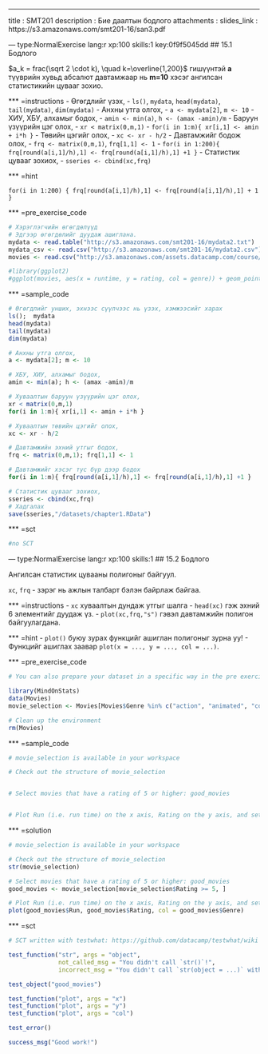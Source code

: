 ---
title       : SMT201
description : Бие даалтын бодлого
attachments :
  slides_link : https://s3.amazonaws.com/smt201-16/san3.pdf

--- type:NormalExercise lang:r xp:100 skills:1 key:0f9f5045dd
## 15.1 Бодлого

$a_k = frac(\sqrt 2 \cdot k), \quad k=\overline{1,200}$ гишүүнтэй **a** түүврийн хувьд абсалют давтамжаар нь **m=10** хэсэг ангилсан статистикийн цувааг зохио.

*** =instructions
- Өгөгдлийг үзэх,
- `ls()`, `mydata`, `head(mydata)`, `tail(mydata)`, `dim(mydata)`
- Анхны утга олгох,
- `a <- mydata[2]`, `m <- 10`
- ХИУ, ХБУ, алхамыг бодох,
- `amin <- min(a)`, `h <- (amax -amin)/m`
- Баруун үзүүрийн цэг олох,
- `xr < matrix(0,m,1)`
- `for(i in 1:m){ xr[i,1] <- amin + i*h }`
- Төвийн цэгийг олох,
- `xc <- xr - h/2`
- Давтамжийг бодож олох,
- `frq <- matrix(0,m,1)`, `frq[1,1] <- 1`
- `for(i in 1:200){ frq[round(a[i,1]/h),1] <- frq[round(a[i,1]/h),1] +1 }`
- Статистик цувааг зохиох,
- `sseries <- cbind(xc,frq)`

*** =hint

`for(i in 1:200) { frq[round(a[i,1]/h),1] <- frq[round(a[i,1]/h),1] + 1 }`

*** =pre_exercise_code
```r
# Хэрэглэгчийн өгөгдөлүүд
# Эдгээр өгөгдөлийг дуудаж ашиглана.
mydata <- read.table("http://s3.amazonaws.com/smt201-16/mydata2.txt")
mydata_csv <- read.csv("http://s3.amazonaws.com/smt201-16/mydata2.csv")
movies <- read.csv("http://s3.amazonaws.com/assets.datacamp.com/course/introduction_to_r/movies.csv")

#library(ggplot2)
#ggplot(movies, aes(x = runtime, y = rating, col = genre)) + geom_point()
```

*** =sample_code
```r
# Өгөгдлийг унших, эхнээс сүүлчээс нь үзэх, хэмжээсийг харах 
ls();  mydata 
head(mydata)
tail(mydata) 
dim(mydata)

# Анхны утга олгох,
a <- mydata[2]; m <- 10

# ХБУ, ХИУ, алхамыг бодох,
amin <- min(a); h <- (amax -amin)/m

# Хуваалтын баруун үзүүрийн цэг олох,
xr < matrix(0,m,1)
for(i in 1:m){ xr[i,1] <- amin + i*h }

# Хуваалтын төвийн цэгийг олох,
xc <- xr - h/2

# Давтамжийн эхний утгыг бодох,
frq <- matrix(0,m,1); frq[1,1] <- 1

# Давтамжийг хэсэг тус бүр дээр бодох
for(i in 1:m){ frq[round(a[i,1]/h),1] <- frq[round(a[i,1]/h),1] +1 }

# Статистик цувааг зохиох,
sseries <- cbind(xc,frq)
# Хадгалах 
save(sseries,"/datasets/chapter1.RData")

```

*** =sct
```r
#no SCT
```

--- type:NormalExercise lang:r xp:100 skills:1 
## 15.2 Бодлого

Ангилсан статистик цувааны полигоныг байгуул.

`xc`, `frq` - зэрэг нь ажлын талбарт бэлэн байрлаж байгаа.

*** =instructions
- `xc` хуваалтын дундаж утгыг шалга
- `head(xc)` гэж эхний 6 элементийг дуудаж үз.
- `plot(xc,frq,"s")` гэвэл давтамжийн полигон байгуулагдана.

*** =hint
- `plot()` буюу зурах функцийг ашиглан полигоныг зурна уу!
- Функцийг ашиглах заавар `plot(x = ..., y = ..., col = ...)`.

*** =pre_exercise_code
```r
# You can also prepare your dataset in a specific way in the pre exercise code

library(MindOnStats)
data(Movies)
movie_selection <- Movies[Movies$Genre %in% c("action", "animated", "comedy"),c("Genre", "Rating", "Run")]

# Clean up the environment
rm(Movies)
```

*** =sample_code
```r
# movie_selection is available in your workspace

# Check out the structure of movie_selection


# Select movies that have a rating of 5 or higher: good_movies


# Plot Run (i.e. run time) on the x axis, Rating on the y axis, and set the color using Genre

```

*** =solution
```r
# movie_selection is available in your workspace

# Check out the structure of movie_selection
str(movie_selection)

# Select movies that have a rating of 5 or higher: good_movies
good_movies <- movie_selection[movie_selection$Rating >= 5, ]

# Plot Run (i.e. run time) on the x axis, Rating on the y axis, and set the color using Genre
plot(good_movies$Run, good_movies$Rating, col = good_movies$Genre)
```

*** =sct
```r
# SCT written with testwhat: https://github.com/datacamp/testwhat/wiki

test_function("str", args = "object",
              not_called_msg = "You didn't call `str()`!",
              incorrect_msg = "You didn't call `str(object = ...)` with the correct argument, `object`.")

test_object("good_movies")

test_function("plot", args = "x")
test_function("plot", args = "y")
test_function("plot", args = "col")

test_error()

success_msg("Good work!")
```
